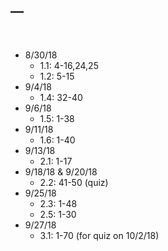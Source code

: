 ---
---

<br>

- 8/30/18
  - 1.1: 4-16,24,25
  - 1.2: 5-15 
- 9/4/18
  - 1.4: 32-40
- 9/6/18
  - 1.5: 1-38
- 9/11/18
  - 1.6: 1-40
- 9/13/18
  - 2.1: 1-17
- 9/18/18 & 9/20/18
  - 2.2: 41-50 (quiz)
- 9/25/18
  - 2.3: 1-48
  - 2.5: 1-30
- 9/27/18
  - 3.1: 1-70 (for quiz on 10/2/18)
  